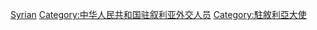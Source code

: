 [[Category:中华人民共和国驻外大使|Syrian]]
[[Category:中华人民共和国驻叙利亚外交人员|Category:中华人民共和国驻叙利亚外交人员]]
[[Category:駐敘利亞大使|Category:駐敘利亞大使]]